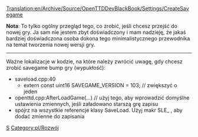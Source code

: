 [[Translation:en/Archive/Source/OpenTTDDevBlackBook/Settings/CreateSavegame]]
 
<!--{{DevDoc}}-->{{pl/Rozwój}}

'''Nota''': To tylko ogólny przegląd tego, co zrobić, jeśli chcesz przejść do nowej gry. Ja sam nie jestem zbyt doświadczony i mam nadzieję, że jakaś bardziej doświadczona osoba dokona tego minimalistycznego przewodnika na temat tworzenia nowej wersji gry.

------

Ważne lokalizacje w kodzie, na które należy zwrócić uwagę, gdy chcesz zrobić savegame bump gry (wypukłość):

* saveload.cpp:40
** extern const uint16 SAVEGAME_VERSION = 103; // zwiększyć o jeden
* openttd.cpp:AfterLoadGame(...) // użyj tego, aby wprowadzić domyślne ustawienia zmiennych, jeśli załadowano starszą grę zapisu
* spójrz na wszystkie referencje klasy SaveLoad. Użyj makr SLE_ , aby dodać zmienne do zapisania


<!--[[Category:OpenTTDDevBlackBook|S]]--> [[Category:pl/Archive/Source/OpenTTDDevBlackBook|S]]
<!--[[Category:Development]]--> [[Category:pl/Rozwój]]